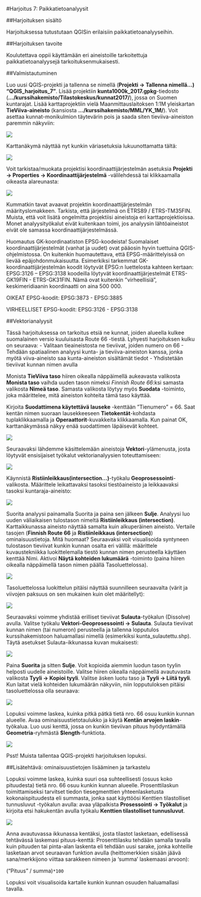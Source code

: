 #Harjoitus 7: Paikkatietoanalyysit

##Harjoituksen sisältö

Harjoituksessa tutustutaan QGISin erilaisiin paikkatietoanalyyseihin.

##Harjoituksen tavoite

Koulutettava oppii käyttämään eri aineistoille tarkoitettuja paikkatietoanalyysejä tarkoituksenmukaisesti.

##Valmistautuminen

Luo uusi QGIS-projekti ja tallenna se nimellä (**Projekti → Tallenna nimellä…) “QGIS_harjoitus_7”**. 
Lisää projektiin **kunta1000k_2017.gpkg**-tiedosto (**.../kurssihakemisto/Tilastokeskus/kunnat2017/**), jossa on Suomen kuntarajat. 
Lisää karttaprojektiin vielä Maanmittauslaitoksen 1:1M yleiskartan **TieViiva-aineisto** (kansiosta **.../kurssihakemisto/MML/YK_1M/**).
Voit asettaa kunnat-monikulmion täytevärin pois ja saada siten tieviiva-aineiston paremmin näkyviin:

![](img/harjoitus_7/image14.gif)

Karttanäkymä näyttää nyt kunkin väriasetuksia lukuunottamatta tältä:

![](img/harjoitus_7/image4.png)

Voit tarkistaa/muokata projektisi koordinaattijärjestelmän asetuksia **Projekti → Properties → Koordinaattijärjestelmä** -välilehdessä tai klikkaamalla oikeasta alareunasta:

![](img/harjoitus_7/image2.png)

Kummatkin tavat avaavat projektin koordinaattijärjestelmän määrityslomakkeen. Tarkista, että järjestelmä on ETRS89 / ETRS-TM35FIN.
Muista, että voit lisätä ongelmitta projektiisi aineistoja eri karttaprojektioissa. Monet analyysityökalut eivät kuitenkaan toimi, jos analyysin lähtöaineistot eivät ole samassa koordinaattijärjestelmässä.

Huomautus GK-koordinaatiston EPSG-koodeista!
Suomalaiset koordinaattijärjestelmät (vanhat ja uudet) ovat pääosin hyvin tuettuina QGIS-ohjelmistossa. On kuitenkin huomautettava, että EPSG-määrittelyissä on lievää epäjohdonmukaisuutta. Esimerkiksi tarkemmat GK-koordinaattijärjestelmän koodit löytyvät EPSG:n luettelosta kahteen kertaan: EPSG:3126 – EPSG:3138 koodeilla löytyvät koordinaattijärjestelmät ETRS-GK19FIN - ETRS-GK31FIN. Nämä ovat kuitenkin ”virheellisiä”, keskimeridiaanin koordinaatti on aina 500 000.

OIKEAT EPSG-koodit: EPSG:3873 - EPSG:3885

VIRHEELLISET EPSG-koodit: EPSG:3126 -  EPSG:3138

##Vektorianalyysit

Tässä harjoituksessa on tarkoitus etsiä ne kunnat, joiden alueella kulkee suomalainen versio kuuluisasta Route 66 -tiestä. Lyhyesti harjoituksen kulku on seuraava:
- Valitaan tieaineistosta ne tieviivat, joiden numero on 66
- Tehdään spatiaalinen analyysi kunta- ja tieviiva-aineiston kanssa, jonka myötä viiva-aineisto saa kunta-aineiston sisältämät tiedot
- Yhdistetään tieviivat kunnan nimen avulla

Monista **TieViiva taso** hiiren oikealla näppäimellä aukeavasta valikosta **Monista taso** vaihda uuden tason nimeksi *Finnish Route 66*:ksi samasta valikosta **Nimeä taso**.
Samasta valikosta löytyy myös **Suodata** -toiminto, joka määrittelee, mitä aineiston kohteita tämä taso käyttää. 

Kirjoita **Suodattimena käytettävä lauseke** -kenttään ”Tienumero” = 66. Saat kentän nimen suoraan lausekkeeseen **Tietokentät**-kohdasta tuplaklikkaamalla ja **Operaattorit**-kuvakkeita klikkaamalla. Kun painat OK, karttanäkymässä näkyy enää suodattimen läpäisevät kohteet.

![](img/harjoitus_7/image6.png)

Seuraavaksi lähdemme käsittelemään aineistoja **Vektori**-ylämenusta, josta löytyvät ensisijaiset  työkalut vektorianalyysien toteuttamiseen:

![](img/harjoitus_7/image10.png)

Käynnistä **Ristiinleikkaus(intersection...)**-työkalu **Geoprosessointi**-valikosta. Määrittele leikattavaksi tasoksi tiestöaineisto ja leikkaavaksi tasoksi kuntaraja-aineisto:

![](img/harjoitus_7/image1.png)

Suorita analyysi painamalla Suorita ja paina sen jälkeen **Sulje**. Analyysi luo uuden väliaikaisen tulostason nimeltä **Ristiinleikkaus (intersection)**.
Karttaikkunassa aineisto näyttää samalta kuin alkuperäinen aineisto. Vertaile tasojen (**Finnish Route 66** ja **Ristiinleikkaus (intersection)**) ominaisuustietoja. Mitä huomaat? 
Seuraavaksi voit visualisoida syntyneen tulostason tieviivat kunkin kunnan osalta eri välillä: määrittele kuvaustekniikka luokittelemalla tiestö kunnan nimen perusteella käyttäen kenttää Nimi. 
Aktivoi **Näytä kohteiden lukumäärä** -toiminto (paina hiiren oikealla näppäimellä tason nimen päällä Tasoluettelossa).

![](img/harjoitus_7/image12.gif)

Tasoluettelossa luokittelun pitäisi näyttää suunnilleen seuraavalta (värit ja viivojen paksuus on sen mukainen kuin olet määritellyt):

![](img/harjoitus_7/image13.png)

Seuraavaksi voimme yhdistää erilliset tieviivat **Sulauta**-työkalun (Dissolve) avulla. Valitse työkalu **Vektori-Geoprosessointi → Sulauta**. Sulauta tieviivat kunnan nimen (tai numeron) perusteella ja tallenna lopputulos kurssihakemistoon haluamallasi nimellä (esimerkiksi kunta_sulautettu.shp). Täytä asetukset Sulauta-ikkunassa kuvan mukaisesti:

![](img/harjoitus_7/image5.png)

Paina **Suorita** ja sitten **Sulje**.
Voit kopioida aiemmin luodun tason tyylin helposti uudelle aineistoille. Valitse hiiren oikealla näppäimellä avautuvasta valikosta **Tyyli → Kopioi tyyli**. Valitse äsken luotu taso ja **Tyyli → Liitä tyyli**. Kun laitat vielä kohteiden lukumäärän näkyviin, niin lopputuloksen pitäisi tasoluettelossa olla seuraava:

![](img/harjoitus_7/image11.png)

Lopuksi voimme laskea, kuinka pitkä pätkä tietä nro. 66 osuu kunkin kunnan alueelle.  Avaa ominaisuustietotaulukko ja käytä **Kentän arvojen laskin**-työkalua. Luo uusi kenttä, jossa on kunkin tieviivan pituus hyödyntämällä **Geometria**-ryhmästä **$length**-funktiota.

![](img/harjoitus_7/image7.png)

Psst! Muista tallentaa QGIS-projekti harjoituksen lopuksi.

##Lisätehtävä: ominaisuustietojen lisääminen ja tarkastelu

Lopuksi voimme laskea, kuinka suuri osa suhteellisesti (osuus koko pituudesta) tietä nro. 66 osuu kunkin kunnan alueelle. Prosenttilaskun toimittamiseksi tarvitset tiedon tiesegmenttien yhteenlasketusta kokonaispituudesta eli summasta, jonka saat käyttöösi Kenttien tilastolliset tunnusluvut -työkalun avulla: avaa yläpalkista **Prosessointi → Työkalut** ja kirjoita etsi hakukentän avulla työkalu **Kenttien tilastolliset tunnusluvut**. 

![](img/harjoitus_7/image3.png)

Anna avautuvassa ikkunassa kentäksi, josta tilastot lasketaan, edellisessä tehtävässä laskemasi pituus-kenttä:
Prosenttilasku tehdään samalla tavalla kuin pituuden tai pinta-alan laskenta eli tehdään uusi sarake, jonka kohteille lasketaan arvot seuraavan funktion avulla (heittomerkkien sisään jäävä sana/merkkijono viittaa sarakkeen nimeen ja ‘summa’ laskemaasi arvoon):

("Pituus" / summa)`*100`

Lopuksi voit visualisoida kartalle kunkin kunnan osuuden haluamallasi tavalla.

